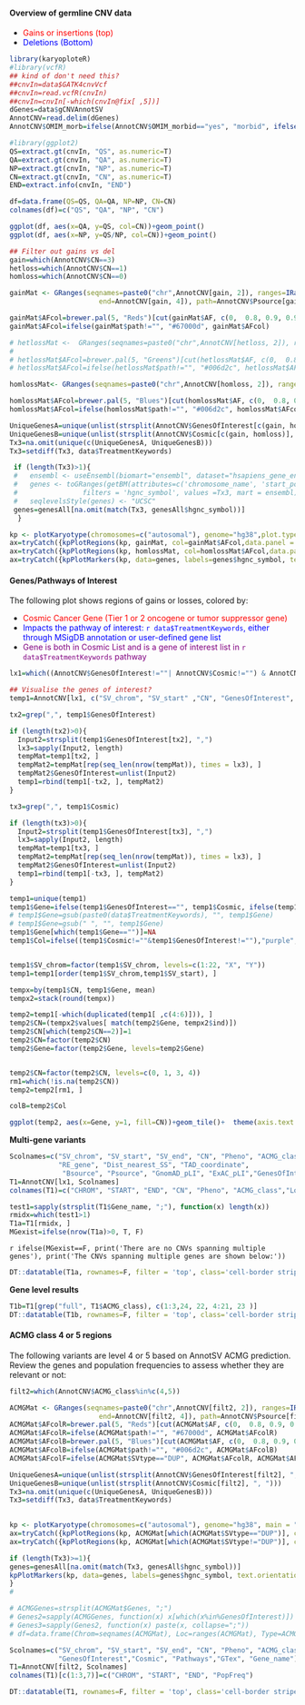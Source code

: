 
#### Overview of germline CNV data


* <span style="color: red;"> Gains or insertions (top) </span>
* <span style="color: blue;"> Deletions (Bottom) </span>

```r
library(karyoploteR)
#library(vcfR)
## kind of don't need this?
##cnvIn=data$GATK4cnvVcf
##cnvIn=read.vcfR(cnvIn)
##cnvIn=cnvIn[-which(cnvIn@fix[ ,5])]
dGenes=data$gCNVAnnotSV
AnnotCNV=read.delim(dGenes)
AnnotCNV$OMIM_morb=ifelse(AnnotCNV$OMIM_morbid=="yes", "morbid", ifelse(AnnotCNV$OMIM_morbid_candidate=="yes", "candidate", "no"))
```


```r
#library(ggplot2)
QS=extract.gt(cnvIn, "QS", as.numeric=T)
QA=extract.gt(cnvIn, "QA", as.numeric=T)
NP=extract.gt(cnvIn, "NP", as.numeric=T)
CN=extract.gt(cnvIn, "CN", as.numeric=T)
END=extract.info(cnvIn, "END")

df=data.frame(QS=QS, QA=QA, NP=NP, CN=CN)
colnames(df)=c("QS", "QA", "NP", "CN")

ggplot(df, aes(x=QA, y=QS, col=CN))+geom_point()
ggplot(df, aes(x=NP, y=QS/NP, col=CN))+geom_point()
```


```r
## Filter out gains vs del
gain=which(AnnotCNV$CN==3)
hetloss=which(AnnotCNV$CN==1)
homloss=which(AnnotCNV$CN==0)
```


```r
gainMat <- GRanges(seqnames=paste0("chr",AnnotCNV[gain, 2]), ranges=IRanges(start=AnnotCNV[gain, 3],
                      end=AnnotCNV[gain, 4]), path=AnnotCNV$Psource[gain],AF=ifelse(is.na(AnnotCNV$AF[gain]), 1, 1-AnnotCNV$AF[gain]))

gainMat$AFcol=brewer.pal(5, "Reds")[cut(gainMat$AF, c(0,  0.8, 0.9, 0.95, 1))]
gainMat$AFcol=ifelse(gainMat$path!="", "#67000d", gainMat$AFcol)

# hetlossMat <-  GRanges(seqnames=paste0("chr",AnnotCNV[hetloss, 2]), ranges=IRanges(start=AnnotCNV[hetloss, 3], end=AnnotCNV[hetloss, 4]), path=AnnotCNV$Psource[hetloss],AF=ifelse(is.na(AnnotCNV$AF[hetloss]), 1, 1-AnnotCNV$AF[hetloss]))
# 
# hetlossMat$AFcol=brewer.pal(5, "Greens")[cut(hetlossMat$AF, c(0,  0.8, 0.9, 0.95, 1))]
# hetlossMat$AFcol=ifelse(hetlossMat$path!="", "#006d2c", hetlossMat$AFcol)

homlossMat<- GRanges(seqnames=paste0("chr",AnnotCNV[homloss, 2]), ranges=IRanges(start=AnnotCNV[homloss, 3], end=AnnotCNV[homloss, 4]), path=AnnotCNV$Psource[homloss],AF=ifelse(is.na(AnnotCNV$AF[homloss]), 1, 1-AnnotCNV$AF[homloss]))

homlossMat$AFcol=brewer.pal(5, "Blues")[cut(homlossMat$AF, c(0,  0.8, 0.9, 0.95, 1))]
homlossMat$AFcol=ifelse(homlossMat$path!="", "#006d2c", homlossMat$AFcol)

UniqueGenesA=unique(unlist(strsplit(AnnotCNV$GenesOfInterest[c(gain, homloss)], " ")))
UniqueGenesB=unique(unlist(strsplit(AnnotCNV$Cosmic[c(gain, homloss)], ", ")))
Tx3=na.omit(unique(c(UniqueGenesA, UniqueGenesB)))
Tx3=setdiff(Tx3, data$TreatmentKeywords)

 if (length(Tx3)>1){
 #   ensembl <- useEnsembl(biomart="ensembl", dataset="hsapiens_gene_ensembl")
 #   genes <- toGRanges(getBM(attributes=c('chromosome_name', 'start_position', 'end_position', 'hgnc_symbol'),
 #                filters = 'hgnc_symbol', values =Tx3, mart = ensembl))
 #   seqlevelsStyle(genes) <- "UCSC"
 genes=genesAll[na.omit(match(Tx3, genesAll$hgnc_symbol))]
  }

kp <- plotKaryotype(chromosomes=c("autosomal"), genome="hg38",plot.type=2)
ax=tryCatch({kpPlotRegions(kp, gainMat, col=gainMat$AFcol,data.panel = 1)}, error=function(e){NULL})
ax=tryCatch({kpPlotRegions(kp, homlossMat, col=homlossMat$AFcol,data.panel = 2)}, error=function(e){NULL})
ax=tryCatch({kpPlotMarkers(kp, data=genes, labels=genes$hgnc_symbol, text.orientation = "horizontal", r1=0.75, cex=0.5, adjust.label.position = FALSE)}, error=function(e){NULL})


```

#### Genes/Pathways of Interest

The following plot shows regions of gains or losses, colored by:

* <span style="color: red;"> Cosmic Cancer Gene (Tier 1 or 2 oncogene or tumor suppressor gene) </span>
* <span style="color: blue;"> Impacts the pathway of interest: `r data$TreatmentKeywords`, either through MSigDB annotation or user-defined gene list </span>
* <span style="color: purple;"> Gene is both in Cosmic List and is a gene of interest list in `r data$TreatmentKeywords` pathway </span>


```r
lx1=which((AnnotCNV$GenesOfInterest!=""| AnnotCNV$Cosmic!="") & AnnotCNV$ACMG_class>=3 & (AnnotCNV$AF<=0.1 | is.na(AnnotCNV$AF)))

## Visualise the genes of interest?
temp1=AnnotCNV[lx1, c("SV_chrom", "SV_start" ,"CN", "GenesOfInterest", "Cosmic")]

tx2=grep(",", temp1$GenesOfInterest)

if (length(tx2)>0){
  Input2=strsplit(temp1$GenesOfInterest[tx2], ",") 
  lx3=sapply(Input2, length)
  tempMat=temp1[tx2, ]
  tempMat2=tempMat[rep(seq_len(nrow(tempMat)), times = lx3), ]
  tempMat2$GenesOfInterest=unlist(Input2)
  temp1=rbind(temp1[-tx2, ], tempMat2)
}

tx3=grep(",", temp1$Cosmic)

if (length(tx3)>0){
  Input2=strsplit(temp1$GenesOfInterest[tx3], ",") 
  lx3=sapply(Input2, length)
  tempMat=temp1[tx3, ]
  tempMat2=tempMat[rep(seq_len(nrow(tempMat)), times = lx3), ]
  tempMat2$GenesOfInterest=unlist(Input2)
  temp1=rbind(temp1[-tx3, ], tempMat2)
}

temp1=unique(temp1)
temp1$Gene=ifelse(temp1$GenesOfInterest=="", temp1$Cosmic, ifelse(temp1$Cosmic=="", temp1$GenesOfInterest, paste(temp1$GenesOfInterest, temp1$Cosmic)))
# temp1$Gene=gsub(paste0(data$TreatmentKeywords), "", temp1$Gene)
# temp1$Gene=gsub(" ", "", temp1$Gene)
temp1$Gene[which(temp1$Gene=="")]=NA
temp1$Col=ifelse((temp1$Cosmic!=""&temp1$GenesOfInterest!=""),"purple", ifelse(temp1$Cosmic!="", "red", "blue") )


temp1$SV_chrom=factor(temp1$SV_chrom, levels=c(1:22, "X", "Y"))
temp1=temp1[order(temp1$SV_chrom,temp1$SV_start), ]

tempx=by(temp1$CN, temp1$Gene, mean)
tempx2=stack(round(tempx))

temp2=temp1[-which(duplicated(temp1[ ,c(4:6)])), ]
temp2$CN=(tempx2$values[ match(temp2$Gene, tempx2$ind)])
temp2$CN[which(temp2$CN==2)]=1
temp2$CN=factor(temp2$CN)
temp2$Gene=factor(temp2$Gene, levels=temp2$Gene)


temp2$CN=factor(temp2$CN, levels=c(0, 1, 3, 4))
rm1=which(!is.na(temp2$CN))
temp2=temp2[rm1, ]

colB=temp2$Col

ggplot(temp2, aes(x=Gene, y=1, fill=CN))+geom_tile()+  theme(axis.text.x = element_blank(), axis.ticks.x = element_blank())+scale_fill_manual(values = c("#3182bd", "#9ecae1", "#fc9272","#de2d26", "white"))+expand_limits(y = 0.25)+geom_text(aes(colour = colB, label = Gene), y = 0.35, angle=90)+facet_grid(~SV_chrom, space="free", scales="free")+scale_colour_manual(values = c("blue", "purple", "red"), guide = F)
```

**Multi-gene variants**

```r
Scolnames=c("SV_chrom", "SV_start", "SV_end", "CN", "Pheno", "ACMG_class", "Location", "AF", "HI", "TS","OMIM_phenotype", "OMIM_morb",
            "RE_gene", "Dist_nearest_SS", "TAD_coordinate",
             "Bsource", "Psource", "GnomAD_pLI", "ExAC_pLI","GenesOfInterest","Cosmic", "Pathways","GTex", "Gene_name")
T1=AnnotCNV[lx1, Scolnames]
colnames(T1)=c("CHROM", "START", "END", "CN", "Pheno", "ACMG_class","Location", "Pop.Freq", "Haploinsufficiency", "Triplosensitivity", "OMIM", "OMIM_morbid", "Reg.Element.Genes", "Nearest.Splice.Site.bp", "TAD", "BenignSource", "PathogenicSource", "gnomad.pLI", "exac.pLI", "GenesOfInterest", "Cosmic", "Pathways", "GTex", "Gene_name")

test1=sapply(strsplit(T1$Gene_name, ";"), function(x) length(x))
rmidx=which(test1>1)
T1a=T1[rmidx, ]
MGexist=ifelse(nrow(T1a)>0, T, F)
```

`r ifelse(MGexist==F, print('There are no CNVs spanning multiple genes'), print('The CNVs spanning multiple genes are shown below:'))`

```r
DT::datatable(T1a, rownames=F, filter = 'top', class='cell-border stripe',extensions="Buttons", options=list(dom="Bfrtip",scoller = TRUE, pageLength = 5,  buttons=c(I('colvis'),'csv', 'excel'), columnDefs = list(list(visible=FALSE, targets=c(4,5,6,10,12,14,22,23)))))

```


**Gene level results**

```r
T1b=T1[grep("full", T1$ACMG_class), c(1:3,24, 22, 4:21, 23 )]
DT::datatable(T1b, rownames=F, filter = 'top', class='cell-border stripe',extensions="Buttons", options=list(dom="Bfrtip",scoller = TRUE, pageLength = 5,  buttons=c(I('colvis'),'csv', 'excel'), columnDefs = list(list(visible=FALSE, targets=c(6,8,12)))))

```


#### ACMG class 4 or 5 regions

The following variants are level 4 or 5 based on AnnotSV ACMG prediction. Review the genes and population frequencies to assess whether they are relevant or not:

```r
filt2=which(AnnotCNV$ACMG_class%in%c(4,5))

ACMGMat <- GRanges(seqnames=paste0("chr",AnnotCNV[filt2, 2]), ranges=IRanges(start=AnnotCNV[filt2, 3],
                      end=AnnotCNV[filt2, 4]), path=AnnotCNV$Psource[filt2],AF=ifelse(is.na(AnnotCNV$AF[filt2]), 1, 1-AnnotCNV$AF[filt2]), SVtype=AnnotCNV$SV_type[filt2], Genes=AnnotCNV$Gene_name[filt2],phen=AnnotCNV$Pheno[filt2], ACMG=AnnotCNV$ACMG_class[filt2])
ACMGMat$AFcolR=brewer.pal(5, "Reds")[cut(ACMGMat$AF, c(0,  0.8, 0.9, 0.95, 1))]
ACMGMat$AFcolR=ifelse(ACMGMat$path!="", "#67000d", ACMGMat$AFcolR)
ACMGMat$AFcolB=brewer.pal(5, "Blues")[cut(ACMGMat$AF, c(0,  0.8, 0.9, 0.95, 1))]
ACMGMat$AFcolB=ifelse(ACMGMat$path!="", "#006d2c", ACMGMat$AFcolB)
ACMGMat$AFcolF=ifelse(ACMGMat$SVtype=="DUP", ACMGMat$AFcolR, ACMGMat$AFcolB)

UniqueGenesA=unique(unlist(strsplit(AnnotCNV$GenesOfInterest[filt2], ",")))
UniqueGenesB=unique(unlist(strsplit(AnnotCNV$Cosmic[filt2], ", ")))
Tx3=na.omit(unique(c(UniqueGenesA, UniqueGenesB)))
Tx3=setdiff(Tx3, data$TreatmentKeywords)

                      
kp <- plotKaryotype(chromosomes=c("autosomal"), genome="hg38", main = "ACMG regions", plot.type=2)
ax=tryCatch({kpPlotRegions(kp, ACMGMat[which(ACMGMat$SVtype=="DUP")], col=ACMGMat$AFcolF,data.panel = 1)},  error=function(e){NULL})
ax=tryCatch({kpPlotRegions(kp, ACMGMat[which(ACMGMat$SVtype!="DUP")], col=ACMGMat$AFcolF,data.panel = 2)}, error=function(e){NULL})

if (length(Tx3)>=1){
genes=genesAll[na.omit(match(Tx3, genesAll$hgnc_symbol))]
kpPlotMarkers(kp, data=genes, labels=genes$hgnc_symbol, text.orientation = "horizontal", r1=0.75, cex=0.5, adjust.label.position = FALSE)
}
#

```



```r
# ACMGGenes=strsplit(ACMGMat$Genes, ";")
# Genes2=sapply(ACMGGenes, function(x) x[which(x%in%GenesOfInterest)])
# Genes3=sapply(Genes2, function(x) paste(x, collapse=";"))
# df=data.frame(Chrom=seqnames(ACMGMat), Loc=ranges(ACMGMat), Type=ACMGMat$SVtype, GT=GT[filt2], path=ACMGMat$phen, AFmax=1-ACMGMat$AF, GenesofInterest=Genes3, Genes=ACMGMat$Genes, ACMG=ACMGMat$ACMG)

Scolnames=c("SV_chrom", "SV_start", "SV_end", "CN", "Pheno", "ACMG_class", "AF", 
            "GenesOfInterest","Cosmic", "Pathways","GTex", "Gene_name")
T1=AnnotCNV[filt2, Scolnames]
colnames(T1)[c(1:3,7)]=c("CHROM", "START", "END", "PopFreq")

DT::datatable(T1, rownames=F, filter = 'top', class='cell-border stripe',extensions="Buttons", options=list(dom="Bfrtip",scoller = TRUE, pageLength = 7,  buttons=c(I('colvis'),'csv', 'excel')))

```


